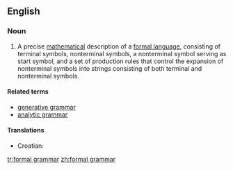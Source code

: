 ==English==
{{wikipedia}}

===Noun===
{{en-noun}}

# {{computer science}} A precise [[mathematical]] description of a [[formal language]], consisting of terminal symbols, nonterminal symbols, a nonterminal symbol serving as start symbol, and a set of production rules that control the expansion of nonterminal symbols into strings consisting of both terminal and nonterminal symbols.

====Related terms====
* [[generative grammar]]
* [[analytic grammar]]

====Translations====
{{trans-top|description of a formal language}}
*Croatian: {{t-|hr|formalna gramatika|f}}
{{trans-mid}}
{{trans-bottom}}

[[tr:formal grammar]]
[[zh:formal grammar]]